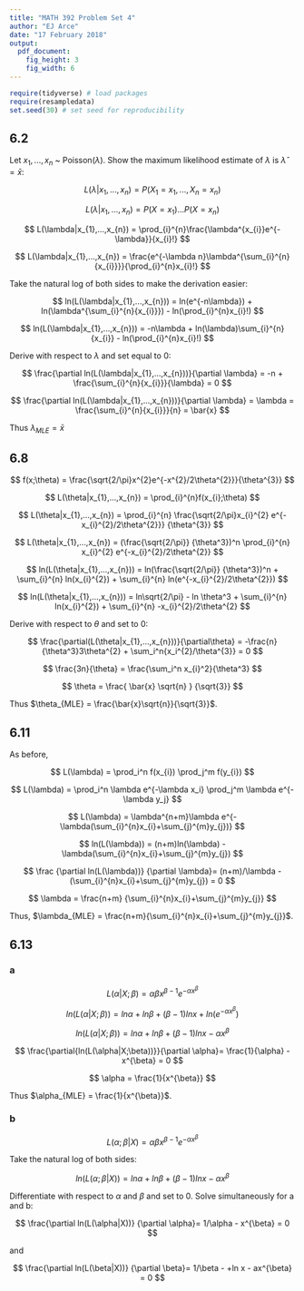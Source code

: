```yaml
---
title: "MATH 392 Problem Set 4"
author: "EJ Arce"
date: "17 February 2018"
output: 
  pdf_document:
    fig_height: 3
    fig_width: 6
---
```



```r
require(tidyverse) # load packages
require(resampledata)
set.seed(30) # set seed for reproducibility
```

## 6.2

Let $x_{1},...,x_{n}$ ~ Poisson($\lambda$). Show the maximum likelihood estimate of $\lambda$ is $\hat{\lambda}=\bar{x}$:

$$
L(\lambda|x_{1},...,x_{n}) = P(X_{1} = x_{1},...,X_{n}=x_{n})
$$

$$
L(\lambda|x_{1},...,x_{n}) = P(X = x_{1})...P(X=x_{n})
$$

$$
L(\lambda|x_{1},...,x_{n}) = \prod_{i}^{n}\frac{\lambda^{x_{i}}e^{-\lambda}}{x_{i}!}
$$

$$
L(\lambda|x_{1},...,x_{n}) = \frac{e^{-\lambda n}\lambda^{\sum_{i}^{n}{x_{i}}}}{\prod_{i}^{n}x_{i}!}
$$

Take the natural log of both sides to make the derivation easier:

$$
ln(L(\lambda|x_{1},...,x_{n})) =
ln(e^{-n\lambda}) +
ln(\lambda^{\sum_{i}^{n}{x_{i}}}) -
ln(\prod_{i}^{n}x_{i}!)
$$

$$
ln(L(\lambda|x_{1},...,x_{n})) =
-n\lambda +
ln(\lambda)\sum_{i}^{n}{x_{i}} -
ln(\prod_{i}^{n}x_{i}!)
$$

Derive with respect to $\lambda$ and set equal to 0:

$$
\frac{\partial ln(L(\lambda|x_{1},...,x_{n}))}{\partial \lambda} =
-n +
\frac{\sum_{i}^{n}{x_{i}}}{\lambda} =
0
$$

$$
\frac{\partial ln(L(\lambda|x_{1},...,x_{n}))}{\partial \lambda} =
\lambda = 
\frac{\sum_{i}^{n}{x_{i}}}{n} = \bar{x}
$$

Thus $\lambda_{MLE} = \bar{x}$

## 6.8

$$
f(x;\theta) = \frac{\sqrt{2/\pi}x^{2}e^{-x^{2}/2\theta^{2}}}{\theta^{3}}
$$

$$
L(\theta|x_{1},...,x_{n}) =
\prod_{i}^{n}f(x_{i};\theta)
$$

$$
L(\theta|x_{1},...,x_{n}) =
\prod_{i}^{n}
\frac{\sqrt{2/\pi}x_{i}^{2}
e^{-x_{i}^{2}/2\theta^{2}}}
{\theta^{3}}
$$

$$
L(\theta|x_{1},...,x_{n}) =
(\frac{\sqrt{2/\pi}}
{\theta^3})^n
\prod_{i}^{n}
x_{i}^{2}
e^{-x_{i}^{2}/2\theta^{2}}
$$

$$
ln(L(\theta|x_{1},...,x_{n})) =
ln(\frac{\sqrt{2/\pi}}
{\theta^3})^n +
\sum_{i}^{n}
ln(x_{i}^{2}) +
\sum_{i}^{n}
ln(e^{-x_{i}^{2}/2\theta^{2}})
$$

$$
ln(L(\theta|x_{1},...,x_{n})) =
ln\sqrt{2/\pi} -
ln \theta^3 +
\sum_{i}^{n}
ln(x_{i}^{2}) +
\sum_{i}^{n}
-x_{i}^{2}/2\theta^{2}
$$

Derive with respect to $\theta$ and set to 0:

$$
\frac{\partial(L(\theta|x_{1},...,x_{n}))}{\partial\theta} =
-\frac{n}{\theta^3}3\theta^{2} + \sum_i^n{x_i^{2}/\theta^{3}} = 0
$$

$$
\frac{3n}{\theta} = \frac{\sum_i^n x_{i}^2}{\theta^3}
$$

$$
\theta = \frac{
\bar{x}
\sqrt{n}
}
{\sqrt{3}}
$$

Thus $\theta_{MLE}  = \frac{\bar{x}\sqrt{n}}{\sqrt{3}}$.

## 6.11

As before,

$$
L(\lambda) = \prod_i^n f(x_{i}) \prod_j^m f(y_{i})
$$

$$
L(\lambda) =
\prod_i^n \lambda e^{-\lambda x_i}
\prod_j^m \lambda e^{-\lambda y_j}
$$

$$
L(\lambda) =
\lambda^{n+m}\lambda
e^{-\lambda(\sum_{i}^{n}x_{i}+\sum_{j}^{m}y_{j})}
$$

$$
ln(L(\lambda)) =
(n+m)ln(\lambda) -
\lambda(\sum_{i}^{n}x_{i}+\sum_{j}^{m}y_{j})
$$

$$
\frac
{\partial ln(L(\lambda))}
{\partial \lambda}=
(n+m)/\lambda -
(\sum_{i}^{n}x_{i}+\sum_{j}^{m}y_{j}) = 0
$$

$$
\lambda =
\frac{n+m}
{\sum_{i}^{n}x_{i}+\sum_{j}^{m}y_{j}}
$$

Thus, $\lambda_{MLE} = \frac{n+m}{\sum_{i}^{n}x_{i}+\sum_{j}^{m}y_{j}}$.

## 6.13

### a

$$
L(\alpha|X;\beta) =
\alpha \beta x^{\beta - 1} e^{-\alpha x^{\beta}}
$$

$$
ln(L(\alpha|X;\beta)) =
ln\alpha + ln\beta +(\beta - 1)lnx + ln(e^{-\alpha x^{\beta}})
$$

$$
ln(L(\alpha|X;\beta)) =
ln\alpha + ln\beta +(\beta - 1)lnx -\alpha x^{\beta}
$$

$$
\frac{\partial{ln(L(\alpha|X;\beta))}}{\partial \alpha}=
\frac{1}{\alpha} - x^{\beta} = 0
$$

$$
\alpha = \frac{1}{x^{\beta}}
$$

Thus $\alpha_{MLE} = \frac{1}{x^{\beta}}$.

### b

$$
L(\alpha;\beta|X) =
\alpha \beta x^{\beta - 1} e^{-\alpha x^{\beta}}
$$

Take the natural log of both sides:

$$
ln(L(\alpha;\beta|X)) =
ln \alpha + ln \beta + (\beta - 1)ln x -\alpha x^{\beta}
$$

Differentiate with respect to $\alpha$ and $\beta$ and set to 0. Solve simultaneously for a and b:

$$
\frac{\partial ln(L(\alpha|X))}
{\partial \alpha}=
1/\alpha - x^{\beta} = 0
$$

and

$$
\frac{\partial ln(L(\beta|X))}
{\partial \beta}=
1/\beta - +ln x - ax^{\beta} = 0
$$
